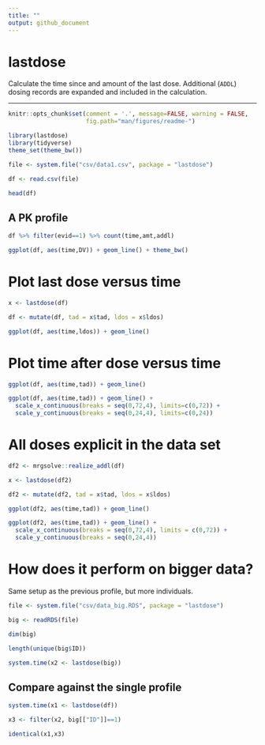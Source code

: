 ```yaml
---
title: ""
output: github_document
---
```


# lastdose 

Calculate the time since and amount of the last dose. Additional (`ADDL`) 
dosing records are expanded and included in the calculation.


<hr>

```r
knitr::opts_chunk$set(comment = '.', message=FALSE, warning = FALSE, 
                      fig.path="man/figures/readme-")
```


```r
library(lastdose)
library(tidyverse)
theme_set(theme_bw())

file <- system.file("csv/data1.csv", package = "lastdose")

df <- read.csv(file) 

head(df)
```

## A PK profile
```r
df %>% filter(evid==1) %>% count(time,amt,addl)

ggplot(df, aes(time,DV)) + geom_line() + theme_bw()
```


# Plot last dose versus time
```r
x <- lastdose(df)

df <- mutate(df, tad = x$tad, ldos = x$ldos)

ggplot(df, aes(time,ldos)) + geom_line()
```

# Plot time after dose versus time

```r
ggplot(df, aes(time,tad)) + geom_line()

ggplot(df, aes(time,tad)) + geom_line() + 
  scale_x_continuous(breaks = seq(0,72,4), limits=c(0,72)) + 
  scale_y_continuous(breaks = seq(0,24,4), limits=c(0,24)) 

```

# All doses explicit in the data set
```r
df2 <- mrgsolve::realize_addl(df) 

x <- lastdose(df2)

df2 <- mutate(df2, tad = x$tad, ldos = x$ldos)

ggplot(df2, aes(time,tad)) + geom_line()

ggplot(df2, aes(time,tad)) + geom_line() + 
  scale_x_continuous(breaks = seq(0,72,4), limits = c(0,72)) + 
  scale_y_continuous(breaks = seq(0,24,4))
```


# How does it perform on bigger data?

Same setup as the previous profile, but more individuals.

```r
file <- system.file("csv/data_big.RDS", package = "lastdose")

big <- readRDS(file)

dim(big)

length(unique(big$ID))

system.time(x2 <- lastdose(big))
```

## Compare against the single profile
```R
system.time(x1 <- lastdose(df))

x3 <- filter(x2, big[["ID"]]==1)

identical(x1,x3)

```

